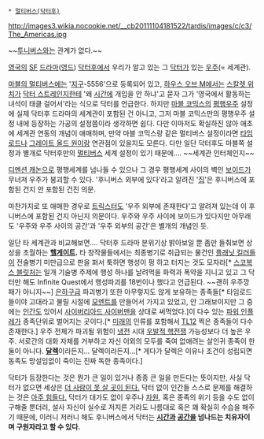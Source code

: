  * [[멀티버스(닥터후)]]

http://images3.wikia.nocookie.net/__cb20111104181522/tardis/images/c/c3/The_Americas.jpg

{{{+1 Whoniverse}}}

~~[[투니버스]]와는 관계가 없다.~~

[[영국]]의 [[SF]] [[드라마]]([[영드]]) [[닥터후]]에서 우리가 알고 있는 그 [[닥터(닥터후)|닥터]]가 있는 [[우주]](= 세계관).

[[마블 유니버스/평행세계|마블의 멀티버스]]에는 '[[지구]]-5556'으로 등록되어 있고, [[하우스 오브 M]]에서는 [[스칼렛 위치]]가 [[닥터 스트레인지]]한테 '왜 [[시간]]에 개입을 안 하냐'고 묻자 그가 '영국에서 활동하는 녀석이 태클 걸어서'라는 식으로 닥터를 언급한다. 하지만 [[마블 코믹스]]의 [[평행우주]] 설정에 실제 닥터후 드라마의 세계관이 포함된 건 아니고, 그저 마블 코믹스만의 평행우주 설정 내에 등장하는 가공의 설정쯤이라 생각하면 쉽다. 다만 이마저도 확실하진 않아 애초에 세계관 연동의 개념이 애매하며, 만약 마블 코믹스랑 같은 멀티버스 설정이라면 [[타임로드]]나 [[그레이트 올드 원(닥터후)|그레이트 올드 원]]이랑 연관점이 있을지도 모른다. 다만 일단 닥터후도 마블쪽 설정과 별개로 닥터후만의 [[멀티버스(닥터후)|멀티버스]] 세계 설정이 있기 때문에…. ~~세계관 인터체인지~~

[[디멘션 캐논]]으로 평행세계를 넘나들 수 있으나 그 경우 평행세계 사이의 벽인 [[보이드(닥터후)|보이드]]가 무너져 우주가 붕괴할 수 있다. '후니버스 외부에 있다'라고 알려진 '[[집(닥터후)|집]]'은 후니버스에 포함된 건지 안 포함된 건진 의문.

마찬가지로 또 애매한 경우로 [[트릭스터(닥터후)|트릭스터]]도 '우주 외부에 존재한다'고 알려져 있는데 이 후니버스에 포함된 건지 아닌지 의문이다. 우주와 우주 사이에 보이드가 있다지만 아무래도 '우주와 우주 사이의 공간'과 '우주 외부의 공간'은 별개의 개념인 듯.

일단 타 세계관과 비교해보면…. 닥터후 드라마 분위기상 밝아보일 뿐 좀만 들춰보면 상상을 초월하는 '''[[헬게이트]].''' 타 창작물들에서는 최종병기로 취급되는 물건인 [[플래닛 킬러]]들이 전술병기 미만급으로 판을 펴서 툭하면 행성이 펑 하고 터지는 것도 모자라[* [[스코복스 블릿처]]는 일개 기술병 주제에 행성 하나를 날려먹을 화력과 폭약을 지니고 있고 그 닥터만 해도 Infinite Quest에서 행성파괴를 18번이나 했다고 언급된다. ~~괜히 우주깡패가 아니지~~] [[은하]]구급 파괴병기 또한 아무렇지도 않게 보유하는 종족들[* 타임로드들이야 고대라고 불릴 시절에 [[모멘트(닥터후)|모멘트]]를 만들어서 가지고 있었고, 안 그래보이지만 그 중에는 [[인간]]도 있어서 [[사이버맨/계보#s-2.3|사이버리아드 사이버맨]]을 상대로 써먹었다.]이 다수 있는 [[파워 인플레]]가 종족단위로 벌어지는 곳이다.[* [[미래]]의 인류를 포함해서 [[테크 레벨|TL12]] 찍은 종족들이 다수 존재한다.] 우주 전체가 파괴될 위험이 [[냉전]] 시대 [[우발적 핵전쟁]] 가능성보다 더 높은 우주. 서로간의 대화 자체를 거부하고 자신 이외의 모두를 죽여 없애려는 살인귀 종족이 한둘이 아니다. '''[[달렉]]'''이라든지… 달렉이라든지…[* 게다가 달렉은 이유나 조건이 성립되면 동족도 망설임없이 죽이는 진짜 독한 종족이다.]

닥터가 등장한다는 것은 뭔가 큰 일이 있거나 종종 큰 일을 만든다는 뜻이지만, 사실 닥터가 없으면 세상은 [[도나의 세계|더 사람이 못 살 곳이 된다.]] 닥터 없이 인간들 스스로 문제를 해결하는 것은 [[토치우드|아주 힘들다.]] 닥터가 대가도 없이 우주나 [[차원]], 혹은 종족의 위기 등을 수도 없이 구해줄 뿐더러, 설사 자신이 실수로 저지른 거라도 나름대로 혹은 꽤 확실히 수습을 해주기 때문에, 이러니 저러니 해도 후니버스에서 닥터는 '''[[시간]]과 [[공간]]을 넘나드는 치유자이며 구원자라고 할 수 있다.'''
